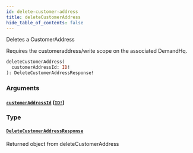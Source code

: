```yaml
---
id: delete-customer-address
title: deleteCustomerAddress
hide_table_of_contents: false
---
```



Deletes a CustomerAddress
            
Requires the customeraddress/write scope on the associated DemandHq.

```graphql
deleteCustomerAddress(
  customerAddressId: ID!
): DeleteCustomerAddressResponse!
```


### Arguments

#### [`customerAddressId`](#) ([`ID!`](/demand/api/graphql-admin/reference/scalars/id))




### Type

#### [`DeleteCustomerAddressResponse`](/demand/api/graphql-admin/reference/objects/delete-customer-address-response)

Returned object from deleteCustomerAddress




